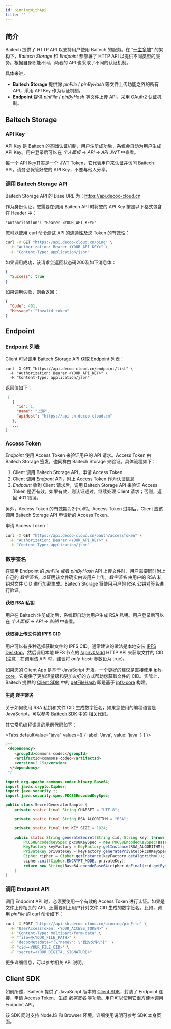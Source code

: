 ```yaml
---
id: pinningWithApi
title: ''
---
```



## 简介

Baitech 提供了 HTTP API 以支持用户使用 Baitech 的服务。在 “[一主多端](general/architecture.mdx)” 的架构下，*Baitech Storage* 和 *Endpoint* 都部署了 HTTP API 以提供不同类型的服务。根据自身职能不同，两者的 API 也采取了不同的认证机制。

具体来讲，
- **Baitech Storage** 提供除 *pinFile* / *pinByHash* 等文件上传功能之外的所有 API，采用 API Key 作为认证机制。
- **Endpoint** 提供 *pinFile* / *pinByHash* 等文件上传 API，采用 OAuth2 认证机制。

## Baitech Storage

### API Key
API Key 是 Baitech 的基础认证机制，用户注册成功后，系统会自动为用户生成 API Key。用户登录后可以在 *个人面板* -> *API* -> *API JWT* 中查看。

每一个 API Key其实是一个 [JWT](https://jwt.io/) Token，它代表用户来认证并访问 Baitech API。请务必保管好您的 API Key，不要与他人分享。

### 调用 Baitech Storage API

Baitech Storage API 的 Base URL 为：https://api.decoo-cloud.cn

作为身份认证，您需要在调用 Baitech API 时将您的 API Key 按照以下格式包含在 Header 中：
```
"Authorization": "Bearer <YOUR_API_KEY>"
```

您可以使用 curl 命令测试 API 的连通性及您 Token 的有效性：
```bash
curl -X GET "https://api.decoo-cloud.cn/ping" \
  -H "Authorization: Bearer <YOUR_API_KEY>" \
  -H "Content-Type: application/json"
```

如果调用成功，该请求会返回状态码200及如下消息体：
```json
{
  "Success": true
}
```

如果调用失败，则会返回：
```json
{
  "Code": 401,
  "Message": "Invalid token"
}
```


## Endpoint

### Endpoint 列表

Client 可以调用 Baitech Storage API 获取 Endpoint 列表：
```
curl -X GET "https://api.decoo-cloud.cn/endpoint/list" \
  -H "Authorization: Bearer <YOUR_API_KEY>" \
  -H "Content-Type: application/json"
```

返回值如下：
```json
 [
   {
     "id": 1,
     "name": "上海",
     "apiHost": "https://api-sh.decoo-cloud.cn"
   },
   ...
]
```


### Access Token

*Endpoint* 使用 Access Token 来验证用户的 API 请求。Access Token 由 Baitech Storage 签发，也同样由 Baitech Storage 来验证。具体流程如下：
1. Client 调用 Baitech Storage API，申请 Access Token
2. Client 调用 *Endpont* API，附上 Access Token 作为认证信息
3. *Endpoint* 收到 Client 请求后，调用 Baitech Storage API 来验证 Access Token 是否有效。如果有效，则认证通过，继续处理 Client 请求；否则，返回 401 错误。

另外，Access Token 的有效期为2个小时。Access Token 过期后，Client 应该调用 Baitech Storage API 申请新的 Access Token。

申请 Access Token：
```sh
curl -X GET "https://api.decoo-cloud.cn/oauth/accessToken" \
  -H "Authorization: Bearer <YOUR_API_KEY>" \
  -H "Content-Type: application/json"
```

### 数字签名

在调用 Endpoint 的 *pinFile* 或者 *pinByHash* API 上传文件时，用户需要同时附上自己的 *数字签名*，以证明该文件确实由该用户上传。*数字签名* 由用户的 RSA 私钥对文件 CID 进行加密生成。Baitech Storage 将使用用户的 RSA 公钥对签名进行验证。

#### 获取 RSA 私钥

用户在 Baitech 注册成功后，系统即自动为用户生成 RSA 私钥。用户登录后可以在 *个人面板* -> *API* -> *私钥* 中查看。

#### 获取待上传文件的 IPFS CID

用户可以有多种选择获取文件的 IPFS CID。通常建议的做法是本地安装 [IPFS Desktop](https://docs.ipfs.io/install/ipfs-desktop)，然后调用本地 IPFS 节点的 [/api/v0/add](https://docs.ipfs.io/reference/http/api/#api-v0-add) HTTP API 来获取文件的 CID (注意：在调用该 API 时，建议将 *only-hash* 参数设为 true)。

如果您的 Client App 是基于 JavaScript 开发，一个更好的建议是直接使用 [ipfs-core](https://www.npmjs.com/package/ipfs-core)。它提供了更加轻量级和更加友好的方式帮助您获取文件的 CID。实际上，Baitech 提供的 [Client SDK](https://www.npmjs.com/package/@decooio/sdk) 中的 [getFileHash](https://github.com/decooio/decoo-sdk/blob/main/packages/sdk/src/getFileHash.js) 即是基于 [ipfs-core](https://www.npmjs.com/package/ipfs-core) 构建。

#### 生成 *数字签名*

关于如何使用 RSA 私钥和文件 CID 生成数字签名，如果您使用的编程语言是 JavaScript，可以参考 [Baitech SDK](https://www.npmjs.com/package/@decooio/sdk) 中的 [相关代码](https://github.com/decooio/decoo-sdk/blob/main/packages/sdk/src/pinFile.js)。

其它常见编程语言的示例代码如下：

<Tabs
  defaultValue="java"
  values={[
    { label: 'Java', value: 'java' }
  ]
}>
<TabItem value="java">

```java
/**
 <dependency>
    <groupId>commons-codec</groupId>
    <artifactId>commons-codec</artifactId>
    <version>1.15</version>
  </dependency>
 */

import org.apache.commons.codec.binary.Base64;
import javax.crypto.Cipher;
import java.security.*;
import java.security.spec.PKCS8EncodedKeySpec;

public class SecretGeneratorSample {
    private static final String CHARSET = "UTF-8";

    private static final String RSA_ALGORITHM = "RSA";

    private static final int KEY_SIZE = 1024;

    public static String generateSecret(String cid, String key) throws Exception {
        PKCS8EncodedKeySpec pkcs8KeySpec = new PKCS8EncodedKeySpec(Base64.decodeBase64(key.getBytes(CHARSET)));
        KeyFactory keyFactory = KeyFactory.getInstance(RSA_ALGORITHM);
        PrivateKey privateKey = keyFactory.generatePrivate(pkcs8KeySpec);
        Cipher cipher = Cipher.getInstance(keyFactory.getAlgorithm());
        cipher.init(Cipher.ENCRYPT_MODE, privateKey);
        return new String(Base64.encodeBase64(cipher.doFinal(cid.getBytes(CHARSET))), CHARSET);
    }
}
```

</TabItem>
</Tabs>

### 调用 Endpoint API

调用 Endpoint API 时，必须要使用一个有效的 Access Token 进行认证。如果是文件上传相关的 API，还需要附上用户针对文件 CID 生成的数字签名。比如，调用 *pinFile* 的 curl 命令如下：
```sh
curl -X POST "https://api-sh.decoo-cloud.cn/pinning/pinFile" \
  -H "UserAccessToken: <YOUR_ACCESS_TOKEN>" \
  -H "Content-Type: multipart/form-data" \
  -F "file=@<YOUR_FILE_PATH>" \
  -F 'decooMetadata="{\"name\": \"我的文件\"}"' \
  -F "cid=<YOUR_FILE_CID>" \
  -F "secret=<YOUR_DIGITAL_SIGNATURE>"
```

更多详细信息，可以参考相关 API 说明。

## Client SDK

如前所述，Baitech 提供了 JavaScript 版本的 [Client SDK](https://www.npmjs.com/package/@decooio/sdk)，封装了 Endpoint 连接、申请 Access Token、生成 *数字签名* 等功能。用户可以使用它很方便地调用 Endpoint API。

该 SDK 同时支持 NodeJS 和 Browser 环境。详细使用说明可参考 SDK 本身页面。

